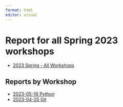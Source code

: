 ```yaml
---
format: html
editor: visual
---
```

  
# Report for all Spring 2023 workshops
  
-   [2023 Spring - All Workshops](2023-spring-all.html)

## Reports by Workshop

-   [2023-05-16 Python](2023-05-16-spring-python.html)
-   [2023-04-25 Git](2023-04-25-spring-git.html)
